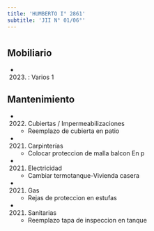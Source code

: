 ```yaml
---
title: 'HUMBERTO I° 2861'
subtitle: 'JII N° 01/06°'
---
```


#


## Mobiliario

*  (2023) : Varios 1 





## Mantenimiento

*  (2022) Cubiertas / Impermeabilizaciones 
    + Reemplazo de cubierta en patio

*  (2021) Carpinterías 
    + Colocar proteccion de malla balcon  En p

*  (2021) Electricidad 
    + Cambiar termotanque-Vivienda casera

*  (2021) Gas 
    + Rejas de proteccion en estufas

*  (2021) Sanitarias 
    + Reemplazo tapa de inspeccion en tanque



